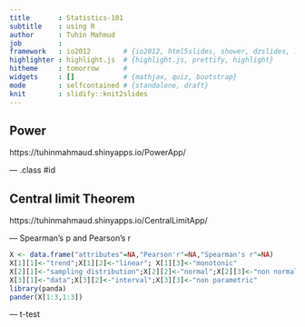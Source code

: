 ```yaml
---
title       : Statistics-101  
subtitle    : using R
author      : Tuhin Mahmud
job         : 
framework   : io2012        # {io2012, html5slides, shower, dzslides, ...}
highlighter : highlight.js  # {highlight.js, prettify, highlight}
hitheme     : tomorrow      # 
widgets     : []            # {mathjax, quiz, bootstrap}
mode        : selfcontained # {standalone, draft}
knit        : slidify::knit2slides
---
```


## Power 
https://tuhinmahmaud.shinyapps.io/PowerApp/



--- .class #id 

## Central limit Theorem
https://tuhinmahmaud.shinyapps.io/CentralLimitApp/

---  Spearman's p and Pearson's r
```r
X <- data.frame("attributes"=NA,"Pearson'r"=NA,"Spearman's r"=NA)
X[1][1]<-"trend";X[1][2]<-"linear"; X[1][3]<-"monotonic"
X[2][1]<-"sampling distribution";X[2][2]<-"normal";X[2][3]<-"non normal"
X[3][1]<-"data";X[3][2]<-"interval";X[3][3]<-"non parametric"
library(panda)
pander(X[1:3,1:3])
```

--- t-test


